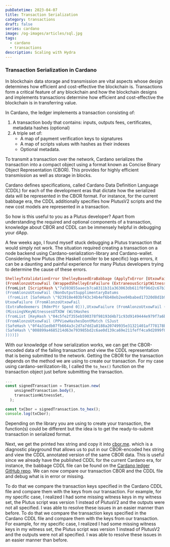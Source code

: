 ```yaml
---
pubDatetime: 2023-04-07
title: Transaction Serialization
category: transactions
draft: false
series: cardano
image: /og-images/articles/sql.jpg
tags:
  - cardano
  - transactions
description: Scaling with Hydra
---
```

### Transaction Serialization in Cardano
In blockchain data storage and transmission are vital aspects whose design determines how efficient and cost-effective the blockchain is. Transactions form a critical feature of any blockchain and how the blockchain designs and implements transactions determine how efficient and cost-effective the blockchain is in transferring value. 

In Cardano, the ledger implements a transaction consisting of:

1. A transaction body that contains: inputs, outputs fees, certificates, metadata hashes (optional)
2. A triple set of:
    - A map of payment verification keys to signatures
    - A map of scripts values with hashes as their indexes
    - Optional metadata.

To transmit a transaction over the network, Cardano serializes the transaction into a compact object using a format known as Concise Binary Object Representation (CBOR).  This provides for highly efficient transmission as well as storage in blocks.

Cardano defines specifications, called Cardano Data Definition Language (CDDL) for each of the development eras that dictate how the serialized data will be represented in the CBOR format. For instance, for the current babbage era, the CDDL additionally specifies how PlutusV2 scripts and the new cost models are represented in a transaction.

So how is this useful to you as a Plutus developer? Apart from understanding the required and optional components of a transaction, knowledge about CBOR and CDDL can be immensely helpful in debugging your dApp. 

A few weeks ago, I found myself stuck debugging a Plutus transaction that would simply not work. The situation required creating a transaction on a node backend using Cardano-serialization-library and Cardano-wallet. Considering how Plutus (the Haskell comiler to be specific) logs errors, it can be a daunting and painful experience for many Plutus developers trying to determine the cause of these errors. 

```haskell
ShelleyTxValidationError ShelleyBasedEraBabbage (ApplyTxError [UtxowFailure 
(FromAlonzoUtxowFail (WrappedShelleyEraFailure (ExtraneousScriptWitnessesUTXOW 
(fromList [ScriptHash \"7a593855aaecb7ca8311b31a363063db611f0f96d2c67b3ba396ffd3\"])))),UtxowFailure 
(FromAlonzoUtxowFail (NonOutputSupplimentaryDatums
 (fromList [SafeHash \"923918e403bf43c34b4ef6b48eb2ee04babed17320d8d1b9ff9ad086e86f44ec\"]) (fromList []))),
UtxowFailure (FromAlonzoUtxowFail 
(ExtraRedeemers [RdmrPtr Spend 0])),UtxowFailure (FromAlonzoUtxowFail (WrappedShelleyEraFailure 
(MissingVKeyWitnessesUTXOW (WitHashes 
(fromList [KeyHash \"04c5fe2f355eb590378f98193d4b71c93d9149444e979f7a6b37f4d8\"]))))),UtxowFailure 
(FromAlonzoUtxowFail (PPViewHashesDontMatch (SJust 
(SafeHash \"0f4a31edb07fb664a3c2d7a7dd2a8188a20749935e31321401af778178bf5d16\")) (SJust 
(SafeHash \"008899a4685214d63e793985bd2c6ae0d139ca69e211feff4ca9d2099f040bb6\"
))))])
```

With our knowledge of how serialization works, we can get the CBOR-encoded data of the failing transaction and view the CDDL representation that is being submitted to the network. Getting the CBOR for the transaction depends on the method we are using to create our transaction. For my case using cardano-serilization-lib, I called the `to_hex()` function on the transaction object just before submitting the transaction.

```jsx
...
const signedTransaction = Transaction.new(
    unsignedTransaction.body(),
    transactionWitnessSet,
  );

const txCbor = signedTransaction.to_hex(); 
console.log(txCbor);
```

Depending on the library you are using to create your transaction, the function(s) could be different but the idea is to get the ready-to-submit transaction in serialized format. 

Next, we get the printed hex string and copy it into [cbor.me](https://cbor.me). which is a diagnostic playground that allows us to put in our CBOR-encoded hex string and view the CDDL annotated version of the same CBOR data. This is useful since we already have the published CDDL for the current Cardano era, for instance, the babbage CDDL file can be found on the [Cardano ledger GitHub repo](https://github.com/input-output-hk/cardano-ledger/blob/master/eras/babbage/test-suite/cddl-files/babbage.cddl). We can now compare our transaction CBOR and the CDDL file and debug what is in error or missing.

To do that we compare the transaction keys specified in the Cardano CDDL file and compare them with the keys from our transaction. For example, for my specific case, I realized I had some missing witness keys in my witness set, the Plutus script was version 1 instead of PlutusV2 and the outputs were not all specified. I was able to resolve these issues in an easier manner than before.
To do that we compare the transaction keys specified in the Cardano CDDL file and compare them with the keys from our transaction. For example, for my specific case, I realized I had some missing witness keys in my witness set, the Plutus script was version 1 instead of PlutusV2 and the outputs were not all specified. I was able to resolve these issues in an easier manner than before.